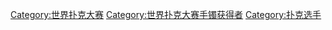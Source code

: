 [[Category:世界扑克大赛|Category:世界扑克大赛]]
[[Category:世界扑克大赛手镯获得者|Category:世界扑克大赛手镯获得者]]
[[Category:扑克选手|Category:扑克选手]]
